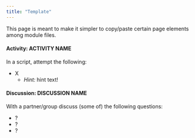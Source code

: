 ```yaml
---
title: "Template"
---
```


This page is meant to make it simpler to copy/paste certain page elements among module files.


:::{.callout-note icon="false"}
#### Activity: ACTIVITY NAME

In a script, attempt the following:

- X
    - _Hint:_ hint text!

:::



:::{.callout-warning icon="false"}
#### Discussion: DISCUSSION NAME

With a partner/group discuss (some of) the following questions:

- ?
- ?
- ?

:::



